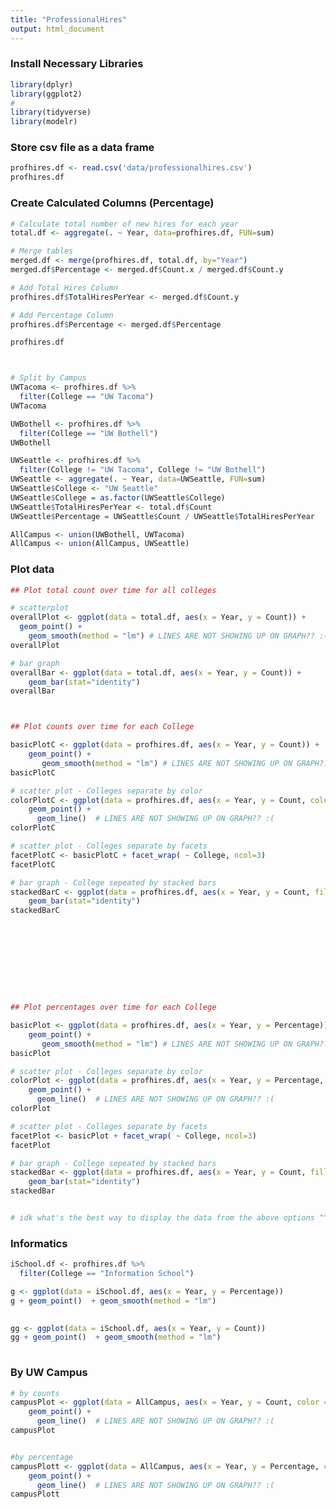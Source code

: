 ```yaml
---
title: "ProfessionalHires"
output: html_document
---
```


### Install Necessary Libraries

```r
library(dplyr) 
library(ggplot2) 
#
library(tidyverse)
library(modelr)
```

### Store csv file as a data frame

```r
profhires.df <- read.csv('data/professionalhires.csv')
profhires.df
```

### Create Calculated Columns (Percentage)
```r
# Calculate total number of new hires for each year
total.df <- aggregate(. ~ Year, data=profhires.df, FUN=sum)

# Merge tables
merged.df <- merge(profhires.df, total.df, by="Year")
merged.df$Percentage <- merged.df$Count.x / merged.df$Count.y

# Add Total Hires Column
profhires.df$TotalHiresPerYear <- merged.df$Count.y

# Add Percentage Column
profhires.df$Percentage <- merged.df$Percentage

profhires.df



# Split by Campus
UWTacoma <- profhires.df %>% 
  filter(College == "UW Tacoma")
UWTacoma

UWBothell <- profhires.df %>% 
  filter(College == "UW Bothell")
UWBothell

UWSeattle <- profhires.df %>% 
  filter(College != "UW Tacoma", College != "UW Bothell")
UWSeattle <- aggregate(. ~ Year, data=UWSeattle, FUN=sum)
UWSeattle$College <- "UW Seattle"
UWSeattle$College = as.factor(UWSeattle$College)
UWSeattle$TotalHiresPerYear <- total.df$Count
UWSeattle$Percentage = UWSeattle$Count / UWSeattle$TotalHiresPerYear

AllCampus <- union(UWBothell, UWTacoma)
AllCampus <- union(AllCampus, UWSeattle)

```

### Plot data
```r
## Plot total count over time for all colleges

# scatterplot
overallPlot <- ggplot(data = total.df, aes(x = Year, y = Count)) +
  geom_point() +
    geom_smooth(method = "lm") # LINES ARE NOT SHOWING UP ON GRAPH?? :(
overallPlot

# bar graph
overallBar <- ggplot(data = total.df, aes(x = Year, y = Count)) +
    geom_bar(stat="identity")
overallBar



## Plot counts over time for each College 

basicPlotC <- ggplot(data = profhires.df, aes(x = Year, y = Count)) +
    geom_point() +
       geom_smooth(method = "lm") # LINES ARE NOT SHOWING UP ON GRAPH?? :(
basicPlotC

# scatter plot - Colleges separate by color
colorPlotC <- ggplot(data = profhires.df, aes(x = Year, y = Count, color = College)) +
    geom_point() +
      geom_line()  # LINES ARE NOT SHOWING UP ON GRAPH?? :(
colorPlotC

# scatter plot - Colleges separate by facets
facetPlotC <- basicPlotC + facet_wrap( ~ College, ncol=3)
facetPlotC

# bar graph - College sepeated by stacked bars
stackedBarC <- ggplot(data = profhires.df, aes(x = Year, y = Count, fill = College )) +
    geom_bar(stat="identity")
stackedBarC










## Plot percentages over time for each College 

basicPlot <- ggplot(data = profhires.df, aes(x = Year, y = Percentage)) +
    geom_point() +
       geom_smooth(method = "lm") # LINES ARE NOT SHOWING UP ON GRAPH?? :(
basicPlot

# scatter plot - Colleges separate by color
colorPlot <- ggplot(data = profhires.df, aes(x = Year, y = Percentage, color = College)) +
    geom_point() +
      geom_line()  # LINES ARE NOT SHOWING UP ON GRAPH?? :(
colorPlot

# scatter plot - Colleges separate by facets
facetPlot <- basicPlot + facet_wrap( ~ College, ncol=3)
facetPlot

# bar graph - College sepeated by stacked bars
stackedBar <- ggplot(data = profhires.df, aes(x = Year, y = Count, fill = College )) +
    geom_bar(stat="identity")
stackedBar


# idk what's the best way to display the data from the above options ^^^^^^^

```


### Informatics
```r

iSchool.df <- profhires.df %>% 
  filter(College == "Information School")

g <- ggplot(data = iSchool.df, aes(x = Year, y = Percentage))
g + geom_point()  + geom_smooth(method = "lm") 
            

gg <- ggplot(data = iSchool.df, aes(x = Year, y = Count))
gg + geom_point()  + geom_smooth(method = "lm") 
          

```


### By UW Campus
```r

# by counts
campusPlot <- ggplot(data = AllCampus, aes(x = Year, y = Count, color = College)) +
    geom_point() +
      geom_line()  # LINES ARE NOT SHOWING UP ON GRAPH?? :(
campusPlot


#by percentage
campusPlott <- ggplot(data = AllCampus, aes(x = Year, y = Percentage, color = College)) +
    geom_point() +
      geom_line()  # LINES ARE NOT SHOWING UP ON GRAPH?? :(
campusPlott


```